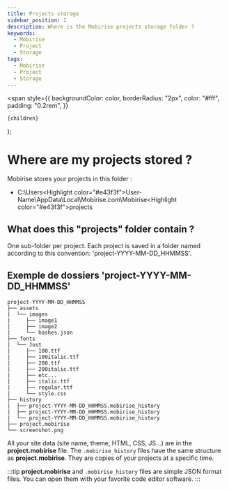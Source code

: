 ```yaml
---
title: Projects storage
sidebar_position: 2
description: Where is the Mobirise projects storage folder ?
keywords:
  - Mobirise
  - Project
  - Storage
tags:
  - Mobirise
  - Project
  - Storage
---
```


  <span
    style={{
      backgroundColor: color,
      borderRadius: "2px",
      color: "#fff",
      padding: "0.2rem",
    }}
  >
    {children}
  </span>
);

# Where are my projects stored ?

Mobirise stores your projects in this folder :

- C:\Users\<Highlight color="#e43f3f">User-Name</Highlight>\AppData\Local\Mobirise.com\Mobirise\<Highlight color="#e43f3f">projects</Highlight>

## What does this "projects" folder contain ?

One sub-folder per project. Each project is saved in a folder named according to this convention: 'project-YYYY-MM-DD_HHMMSS'.

## Exemple de dossiers 'project-YYYY-MM-DD_HHMMSS'

```
project-YYYY-MM-DD_HHMMSS
├── assets
|  └── images
|     ├── image1
|     ├── image2
|     └── hashes.json
├── fonts
|  └── Jost
|     ├── 100.ttf
|     ├── 100italic.ttf
|     ├── 200.ttf
|     ├── 200italic.ttf
|     ├── etc...
|     ├── italic.ttf
|     ├── regular.ttf
|     └── style.css
├── history
|  ├── project-YYYY-MM-DD_HHMMSS.mobirise_history
|  ├── project-YYYY-MM-DD_HHMMSS.mobirise_history
|  └── project-YYYY-MM-DD_HHMMSS.mobirise_history
├── project.mobirise
└── screenshot.png
```

All your site data (site name, theme, HTML, CSS, JS...) are in the **project.mobirise** file.
The `.mobirise_history` files have the same structure as **project.mobirise**. They are copies of your projects at a specific time.

:::tip
**project.mobirise** and `.mobirise_history` files are simple JSON format files. You can open them with your favorite code editor software.
:::
